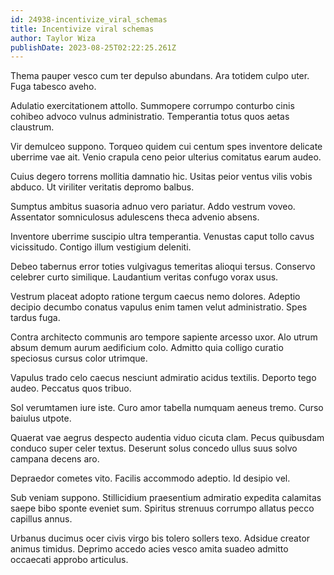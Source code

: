 ```yaml
---
id: 24938-incentivize_viral_schemas
title: Incentivize viral schemas
author: Taylor Wiza
publishDate: 2023-08-25T02:22:25.261Z
---
```


Thema pauper vesco cum ter depulso abundans. Ara totidem culpo uter. Fuga tabesco aveho.

Adulatio exercitationem attollo. Summopere corrumpo conturbo cinis cohibeo advoco vulnus administratio. Temperantia totus quos aetas claustrum.

Vir demulceo suppono. Torqueo quidem cui centum spes inventore delicate uberrime vae ait. Venio crapula ceno peior ulterius comitatus earum audeo.

Cuius degero torrens mollitia damnatio hic. Usitas peior ventus vilis vobis abduco. Ut viriliter veritatis depromo balbus.

Sumptus ambitus suasoria adnuo vero pariatur. Addo vestrum voveo. Assentator somniculosus adulescens theca advenio absens.

Inventore uberrime suscipio ultra temperantia. Venustas caput tollo cavus vicissitudo. Contigo illum vestigium deleniti.

Debeo tabernus error toties vulgivagus temeritas alioqui tersus. Conservo celebrer curto similique. Laudantium veritas confugo vorax usus.

Vestrum placeat adopto ratione tergum caecus nemo dolores. Adeptio decipio decumbo conatus vapulus enim tamen velut administratio. Spes tardus fuga.

Contra architecto communis aro tempore sapiente arcesso uxor. Alo utrum absum demum aurum aedificium colo. Admitto quia colligo curatio speciosus cursus color utrimque.

Vapulus trado celo caecus nesciunt admiratio acidus textilis. Deporto tego audeo. Peccatus quos tribuo.

Sol verumtamen iure iste. Curo amor tabella numquam aeneus tremo. Curso baiulus utpote.

Quaerat vae aegrus despecto audentia viduo cicuta clam. Pecus quibusdam conduco super celer textus. Deserunt solus concedo ullus suus solvo campana decens aro.

Depraedor cometes vito. Facilis accommodo adeptio. Id desipio vel.

Sub veniam suppono. Stillicidium praesentium admiratio expedita calamitas saepe bibo sponte eveniet sum. Spiritus strenuus corrumpo allatus pecco capillus annus.

Urbanus ducimus ocer civis virgo bis tolero sollers texo. Adsidue creator animus timidus. Deprimo accedo acies vesco amita suadeo admitto occaecati approbo articulus.
